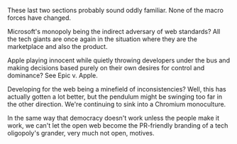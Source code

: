 These last two sections probably sound oddly familiar. None of the macro forces have changed.

Microsoft's monopoly being the indirect adversary of web standards? All the tech giants are once again in the situation where they are the marketplace and also the product.

Apple playing innocent while quietly throwing developers under the bus and making decisions based purely on their own desires for control and dominance? See Epic v. Apple.

Developing for the web being a minefield of inconsistencies? Well, this has actually gotten a lot better, but the pendulum might be swinging too far in the other direction. We're continuing to sink into a Chromium monoculture.

In the same way that democracy doesn't work unless the people make it work, we can't let the open web become the PR-friendly branding of a tech oligopoly's grander, very much not open, motives.

